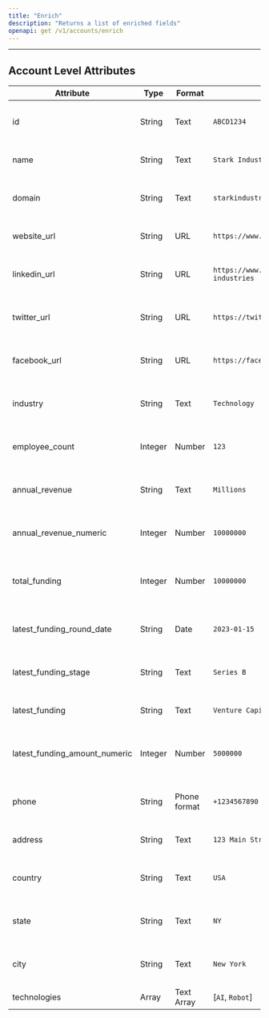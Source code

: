 ```yaml
---
title: "Enrich"
description: "Returns a list of enriched fields"
openapi: get /v1/accounts/enrich
---
```

---
## Account Level Attributes
| Attribute                    | Type       | Format         | Example                                  | Description                                    |
|------------------------------|------------|----------------|------------------------------------------|------------------------------------------------|
| id                           | String     | Text           | `ABCD1234`                               | Unique identifier for the record                |
| name                         | String     | Text           | `Stark Industries`                       | Name of the company                             |
| domain                       | String     | Text           | `starkindustries.com`                    | Domain associated with the company               |
| website_url                   | String     | URL            | `https://www.starkindustries.com`       | Website URL of the company                      |
| linkedin_url                  | String     | URL            | `https://www.linkedin.com/company/stark-industries`| LinkedIn profile URL of the company      |
| twitter_url                   | String     | URL            | `https://twitter.com/stark_industries`  | Twitter profile URL of the company               |
| facebook_url                  | String     | URL            | `https://facebook.com/starkindustries`  | Facebook profile URL of the company              |
| industry                     | String     | Text           | `Technology`                             | Industry or sector of the company                |
| employee_count                | Integer    | Number         | `123`                                      | Number of employees in the company               |
| annual_revenue                | String     | Text           | `Millions`                               | Annual revenue of the company                    |
| annual_revenue_numeric         | Integer    | Number         | `10000000`                                 | Numeric value of the annual revenue              |
| total_funding                 | Integer    | Number         | `10000000`                                      | Total funding received by the company            |
| latest_funding_round_date       | String     | Date           | `2023-01-15`                             | Date of the latest funding round                 |
| latest_funding_stage           | String     | Text           | `Series B`                               | Stage of the latest funding round                |
| latest_funding                | String     | Text           | `Venture Capital`                        | Type of the latest funding                       |
| latest_funding_amount_numeric   | Integer    | Number         | `5000000`                                  | Numeric value of the latest funding amount       |
| phone                        | String     | Phone format   | `+1234567890`                            | Phone number of the company                       |
| address                      | String     | Text           | `123 Main Street, New York, USA`         | Address of the company                            |
| country                      | String     | Text           | `USA`                                    | Country where the company is located              |
| state                        | String     | Text           | `NY`                                     | State or region of the company                    |
| city                         | String     | Text           | `New York`                               | City where the company is located                 |
| technologies                 | Array      | Text Array     | [`AI`, `Robot`]

